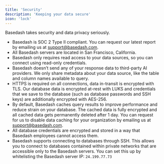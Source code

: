```yaml
---
title: 'Security'
description: 'Keeping your data secure'
icon: 'lock'
---
```


Basedash takes security and data privacy seriously.

- Basedash is SOC 2 Type II compliant. You can request our latest report by emailing us at [support@basedash.com](mailto:support@basedash.com).
- All Basedash servers are located in San Francisco, California.
- Basedash only requires read access to your data sources, so you can connect using read-only credentials.
- Basedash doesn’t send any of your response data to third-party AI providers. We only share metadata about your data source, like the table and column names available to query.
- HTTPS is required on all connections, data in-transit is encrypted with TLS. Our database data is encrypted at-rest with LUKS and credentials that we save to the database (such as database passwords and SSH keys) are additionally encrypted with AES-256.
- By default, Basedash caches query results to improve performance and reduce strain on your database. The cached data is fully encrypted and all cached data gets permanently deleted after 1 day. You can request for us to disable data caching for your organization by emailing us at [support@basedash.com](mailto:support@basedash.com).
- All database credentials are encrypted and stored in a way that Basedash employees cannot access them.
- Basedash supports connecting to databases through SSH. This allows you to connect to databases contained within private networks that are accessible only to the Basedash servers. You can set this up by whitelisting the Basedash server IP: `24.199.77.73`